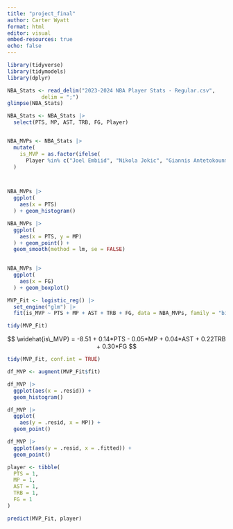 ```yaml
---
title: "project_final"
author: Carter Wyatt
format: html
editor: visual
embed-resources: true
echo: false
---
```


```r

library(tidyverse)
library(tidymodels)
library(dplyr)
```

```r
NBA_Stats <- read_delim("2023-2024 NBA Player Stats - Regular.csv",
           delim = ";")
glimpse(NBA_Stats)

NBA_Stats <- NBA_Stats |>
  select(PTS, MP, AST, TRB, FG, Player)


NBA_MVPs <- NBA_Stats |>
  mutate(
    is_MVP = as.factor(ifelse(
      Player %in% c("Joel Embiid", "Nikola Jokic", "Giannis Antetokounmpo", "James Harden", "Russell Westbrook", "Stephen Curry", "Kevin Durant", "LeBron James"), 1, 0))
  )




```

```r
NBA_MVPs |>
  ggplot(
    aes(x = PTS)
  ) + geom_histogram()
```

```r

NBA_MVPs |>
  ggplot(
    aes(x = PTS, y = MP)
  ) + geom_point() +
  geom_smooth(method = lm, se = FALSE)
  

```

```r
NBA_MVPs |>
  ggplot(
    aes(x = FG)
  ) + geom_boxplot()
```

```r
MVP_Fit <- logistic_reg() |>
  set_engine("glm") |>
  fit(is_MVP ~ PTS + MP + AST + TRB + FG, data = NBA_MVPs, family = "binomial")

tidy(MVP_Fit) 
```

$$
\widehat{is\_MVP} = -8.51 + 0.14*PTS - 0.05*MP + 0.04*AST + 0.22TRB + 0.30*FG 
$$

```r
tidy(MVP_Fit, conf.int = TRUE) 
```

```r
df_MVP <- augment(MVP_Fit$fit)

df_MVP |>
  ggplot(aes(x = .resid)) +
  geom_histogram()
```

```r
df_MVP |>
  ggplot(
    aes(y = .resid, x = MP)) +
  geom_point()
```

```r
df_MVP |>
  ggplot(aes(y = .resid, x = .fitted)) +
  geom_point()
```

```r
player <- tibble(
  PTS = 1,
  MP = 1, 
  AST = 1, 
  TRB = 1, 
  FG = 1
)

predict(MVP_Fit, player)
```
